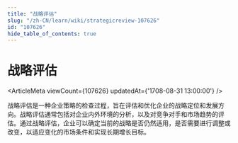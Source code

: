 ```yaml
---
title: "战略评估"
slug: "/zh-CN/learn/wiki/strategicreview-107626"
id: "107626"
hide_table_of_contents: true
---
```



# 战略评估

<ArticleMeta viewCount={107626} updatedAt={'1708-08-31 13:00:00'} />

战略评估是一种企业策略的检查过程，旨在评估和优化企业的战略定位和发展方向。战略评估通常包括对企业内外环境的分析，以及对竞争对手和市场趋势的评估。通过战略评估，企业可以确定当前的战略是否仍然适用，是否需要进行调整或改变，以适应变化的市场条件和实现长期增长目标。
